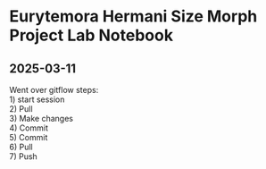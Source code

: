 # Eurytemora Hermani Size Morph Project Lab Notebook

## 2025-03-11

Went over gitflow steps:     
1) start session    
2) Pull   
3) Make changes     
4) Commit   
5) Commit   
6) Pull   
7) Push 